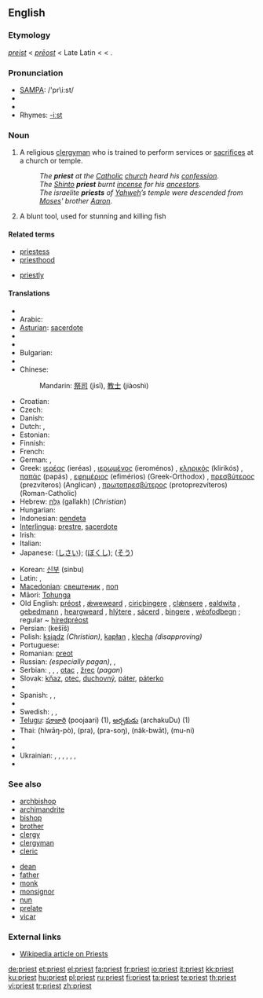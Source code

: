 {{wikipedia|dab=priest (disambiguation)|priest}}
==English==

===Etymology===
{{ME.}} ''[[preist]]'' < {{OE.}} ''[[prēost]]'' < Late Latin {{term|presbyter|lang=la}} < {{AGr.}} {{term|πρεσβύτερος|tr=presbuteros|lang=grc|sc=polytonic}} < {{term|πρέσβυς||elder, older||tr=presbus|lang=grc|sc=polytonic}}.

===Pronunciation===
* [[w:SAMPA|SAMPA]]: /'pr\i:st/
* {{IPA|/'pɻiːst/}}
* {{audio|en-us-priest.ogg|Audio (US)}}
* Rhymes: [[Rhymes:English:-iːst|-iːst]]

===Noun===
{{en-noun}}

# A religious [[clergyman]] who is trained to perform services or [[sacrifice]]s at a church or temple.
#: ''The '''priest''' at the [[Catholic]] [[church]] heard his [[confession]]''.
#: ''The [[Shinto]] '''priest''' burnt [[incense]] for his [[ancestors]]''.
#: ''The israelite '''priests''' of [[Yahweh]]’s temple were descended from [[Moses]]' brother [[Aaron]]''.
# A blunt tool, used for stunning and killing fish

====Related terms====
{{top}}
* [[priestess]]
* [[priesthood]]
{{mid}}
* [[priestly]]
{{bottom}}

====Translations====
{{trans-top|clergyman}}
* {{trreq|Afrikaans}}
* Arabic: {{Arab|[[قسيس]]}} {{IPAchar|(qissīs)}} {{m}}
* [[Asturian]]: [[sacerdote]] {{m}}
* {{trreq|Basque}}
* {{trreq|Breton}}
* Bulgarian: {{t+|bg|свещеник|m|tr=sveštenik|sc=Cyrl}}
* {{trreq|Catalan}}
* Chinese:
*: {{trreq|Cantonese}}
*: Mandarin: [[祭司]] (jìsī), [[教士]] (jiàoshì)
*: {{trreq|Min Nan}}
* Croatian: {{t-|hr|svećenik|m}}
* Czech: {{t-|cs|kněz|m}}
* Danish: {{t+|da|præst}}
* Dutch: {{t+|nl|priester|m}}, {{t+|nl|pastoor|m}}
* Estonian: {{t|et|preester}}
* Finnish: {{t+|fi|pappi}}
* French: {{t+|fr|prêtre|m}}
* German: {{t+|de|Priester|m}}, {{t+|de|Pfarrer|m}}
* Greek: [[ιερέας]] (ieréas) {{m}}, [[ιερωμένος]] (ieroménos) {{m}}, [[κληρικός]] (klirikós) {{m}}, [[παπάς]] (papás) {{m}}, [[εφημέριος]] (efimérios) (Greek-Orthodox) {{m}}, [[πρεσβύτερος]] (prezvíteros) (Anglican) {{m}}, [[πρωτοπρεσβύτερος]] (protoprezvíteros) (Roman-Catholic) {{m}}
* Hebrew: [[גלח|גַּלָּח]] (gallakh) {{m}} (''Christian'')
* Hungarian: {{t+|hu|pap}}
* Indonesian: [[pendeta]]
* [[Interlingua]]: [[prestre]], [[sacerdote]]
* Irish: {{t-|ga|sagart|m|xs=Irish}}
* Italian: {{t+|it|prete|m}}
* Japanese: {{t|ja|司祭|tr=shisai|sc=Jpan}} ([[しさい]]); {{t|ja|牧師|tr=bokushi|sc=Jpan}} ([[ぼくし]]); {{t+|ja|僧|tr=sō|sc=Jpan}} ([[そう]])
{{trans-mid}}
* Korean: [[신부]] (sinbu)
* Latin: {{t+|la|sacerdos|m|f}}, {{t-|la|flamen|m|f}}
* [[Macedonian]]: [[свештеник]] {{m}}, [[поп]] {{m}}
* Māori: [[Tohunga]]
* Old English: [[préost]] {{m}}, [[ǽweweard]] {{m}}, [[ciricþingere]] {{m}}, [[clǽnsere]] {{m}}, [[ealdwita]] {{m}}, [[gebedmann]] {{m}}, [[heargweard]] {{m}}, [[hlýtere]] {{m}}, [[sácerd]] {{m|f}}, [[þingere]] {{m}}, [[wéofodþegn]] {{m}}; regular ~ [[híredpréost]] {{m}}
* Persian: {{fa-Arab|[[کشیش]]}} (kešīš)
* Polish: [[ksiądz]] {{m}} ''(Christian)'', [[kapłan]] {{m}}, [[klecha]] {{m}} ''(disapproving)''
* Portuguese: {{t+|pt|padre|m}}
* Romanian: [[preot]]
* Russian: {{t|ru|жрец|tr=žrets|m}} ''(especially pagan)'', {{t|ru|священник|tr=svjaščénnik|m}}, {{t|ru|поп|tr=pop|m}}
* Serbian: {{t-|sr|sveštenik|m}}, {{t-|sr|pop|m}}, {{t-|sr|svećenik|m}}, [[otac]] {{m}}, [[žrec]] {{m}} (''pagan'')
* Slovak: [[kňaz]], [[otec]], [[duchovný]], [[páter]], [[páterko]] {{m}}
* {{trreq|Slovene}}
* Spanish: {{t-|es|cura|m}}, {{t+|es|sacerdote|m}}, {{t-|es|párroco|m}}
* {{trreq|Swahili}}
* Swedish: {{t+|sv|präst|c}}, {{t-|sv|prost|c}}, {{t-|sv|pastor|c}}
* [[Telugu]]: [[పూజారి]] (poojaari) (1), [[అర్చకుడు]] (archakuDu) (1)
* Thai: {{Thai|[[หลวงพ่อ]]}} (hlwāŋ-pò), {{Thai|[[พระ]]}} (pra), {{Thai|[[พระสงฆ์]]}} (pra-soŋ), {{Thai|[[นักบวช]]}} (nâk-bwāt), {{Thai|[[มุนิ]]}} (mu-ni)
* {{trreq|Tibetan}}
* {{trreq|Turkish}}
* Ukrainian: {{t|uk|священик|m|tr=svjaščényk|sc=Cyrl|xs=Ukrainian}}, {{t|uk|священник|m|tr=svjaščénnyk|sc=Cyrl|xs=Ukrainian}}, {{t|uk|ксьондз|m|tr=ks’ondz|sc=Cyrl|xs=Ukrainian}}, {{t|uk|отець|m|tr=otéc’|sc=Cyrl|xs=Ukrainian}}, {{t|uk|піп|m|tr=pip|sc=Cyrl|xs=Ukrainian}}, {{t|uk|ієрей|m|tr=ijeréj|sc=Cyrl|xs=Ukrainian}}, {{t|uk|жрець|m|tr=žrec’|sc=Cyrl|xs=Ukrainian}}
* {{trreq|Vietnamese}}
{{trans-bottom}}

===See also===
{{top}}
* [[archbishop]]
* [[archimandrite]]
* [[bishop]]
* [[brother]]
* [[clergy]]
* [[clergyman]]
* [[cleric]]
{{mid}}
* [[dean]]
* [[father]]
* [[monk]]
* [[monsignor]]
* [[nun]]
* [[prelate]]
* [[vicar]]
{{bottom}}

===External links===
* [[w:priest|Wikipedia article on Priests]]

[[de:priest]]
[[et:priest]]
[[el:priest]]
[[fa:priest]]
[[fr:priest]]
[[io:priest]]
[[it:priest]]
[[kk:priest]]
[[ku:priest]]
[[hu:priest]]
[[pl:priest]]
[[ru:priest]]
[[fi:priest]]
[[ta:priest]]
[[te:priest]]
[[th:priest]]
[[vi:priest]]
[[tr:priest]]
[[zh:priest]]